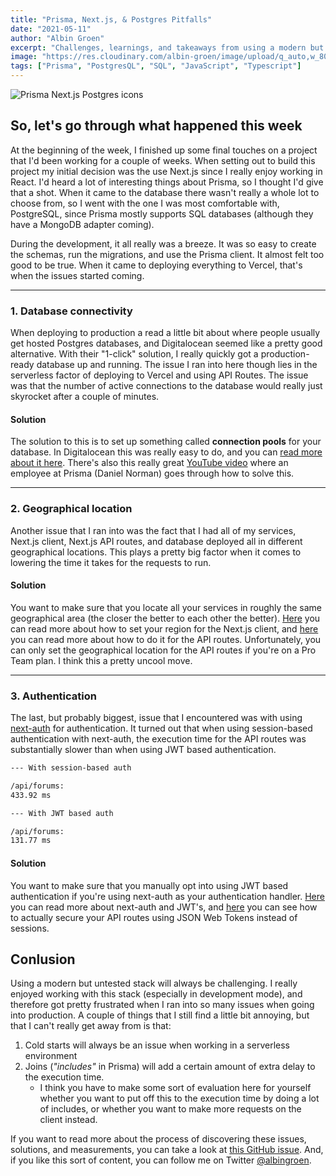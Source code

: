 ```yaml
---
title: "Prisma, Next.js, & Postgres Pitfalls"
date: "2021-05-11"
author: "Albin Groen"
excerpt: "Challenges, learnings, and takeaways from using a modern but untested tech stack"
image: "https://res.cloudinary.com/albin-groen/image/upload/q_auto,w_800,f_auto/v1620757202/prisma-next-postgres_lje2i8.png"
tags: ["Prisma", "PostgresQL", "SQL", "JavaScript", "Typescript"]
---
```


![Prisma Next.js Postgres icons](https://res.cloudinary.com/albin-groen/image/upload/v1620757202/prisma-next-postgres_lje2i8.png)

## So, let's go through what happened this week

At the beginning of the week, I finished up some final touches on a project that I'd been working for a couple of weeks. When setting out to build this project my initial decision was the use Next.js since I really enjoy working in React. I'd heard a lot of interesting things about Prisma, so I thought I'd give that a shot. When it came to the database there wasn't really a whole lot to choose from, so I went with the one I was most comfortable with, PostgreSQL, since Prisma mostly supports SQL databases (although they have a MongoDB adapter coming).

During the development, it all really was a breeze. It was so easy to create the schemas, run the migrations, and use the Prisma client. It almost felt too good to be true. When it came to deploying everything to Vercel, that's when the issues started coming.

---

### 1. Database connectivity

When deploying to production a read a little bit about where people usually get hosted Postgres databases, and Digitalocean seemed like a pretty good alternative. With their "1-click" solution, I really quickly got a production-ready database up and running. The issue I ran into here though lies in the serverless factor of deploying to Vercel and using API Routes. The issue was that the number of active connections to the database would really just skyrocket after a couple of minutes.

#### Solution

The solution to this is to set up something called **connection pools** for your database. In Digitalocean this was really easy to do, and you can [read more about it here](https://docs.digitalocean.com/products/databases/postgresql/how-to/manage-connection-pools/). There's also this really great [YouTube video](https://www.youtube.com/watch?v=tsOHw2T1HvI) where an employee at Prisma (Daniel Norman) goes through how to solve this.

---

### 2. Geographical location

Another issue that I ran into was the fact that I had all of my services, Next.js client, Next.js API routes, and database deployed all in different geographical locations. This plays a pretty big factor when it comes to lowering the time it takes for the requests to run.

#### Solution

You want to make sure that you locate all your services in roughly the same geographical area (the closer the better to each other the better). [Here](https://vercel.com/docs/edge-network/regions) you can read more about how to set your region for the Next.js client, and [here](https://vercel.com/docs/serverless-functions/regions) you can read more about how to do it for the API routes. Unfortunately, you can only set the geographical location for the API routes if you're on a Pro Team plan. I think this a pretty uncool move.

---

### 3. Authentication

The last, but probably biggest, issue that I encountered was with using [next-auth](https://next-auth.js.org) for authentication. It turned out that when using session-based authentication with next-auth, the execution time for the API routes was substantially slower than when using JWT based authentication.

```bash
--- With session-based auth

/api/forums:
433.92 ms

--- With JWT based auth

/api/forums:
131.77 ms
```

#### Solution

You want to make sure that you manually opt into using JWT based authentication if you're using next-auth as your authentication handler. [Here](https://next-auth.js.org/faq#json-web-tokens) you can read more about next-auth and JWT's, and [here](https://next-auth.js.org/tutorials/securing-pages-and-api-routes#using-gettoken) you can see how to actually secure your API routes using JSON Web Tokens instead of sessions.

## Conlusion

Using a modern but untested stack will always be challenging. I really enjoyed working with this stack (especially in development mode), and therefore got pretty frustrated when I ran into so many issues when going into production. A couple of things that I still find a little bit annoying, but that I can't really get away from is that:

1. Cold starts will always be an issue when working in a serverless environment
2. Joins (_"includes"_ in Prisma) will add a certain amount of extra delay to the execution time.
   - I think you have to make some sort of evaluation here for yourself whether you want to put off this to the execution time by doing a lot of includes, or whether you want to make more requests on the client instead.

If you want to read more about the process of discovering these issues, solutions, and measurements, you can take a look at [this GitHub issue](https://github.com/prisma/prisma/issues/7009). And, if you like this sort of content, you can follow me on Twitter [@albingroen](https://twitter.com/albingroen).
